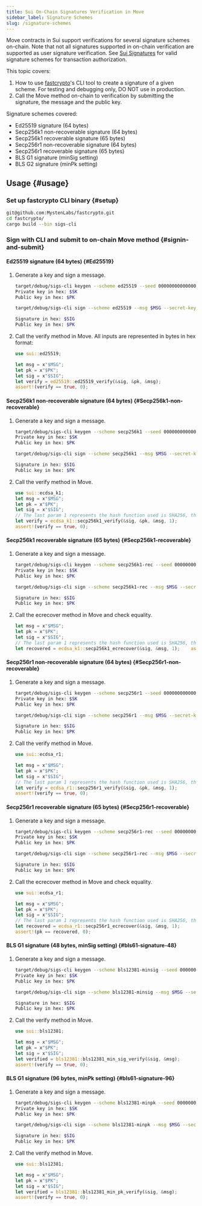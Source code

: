 ```yaml
---
title: Sui On-Chain Signatures Verification in Move
sidebar_label: Signature Schemes
slug: /signature-schemes
---
```


Move contracts in Sui support verifications for several signature schemes on-chain. Note that not all signatures supported in on-chain verification are supported as user signature verification. See [Sui Signatures](./signatures.mdx#user-signature) for valid signature schemes for transaction authorization.

This topic covers:

1.  How to use [fastcrypto](https://github.com/MystenLabs/fastcrypto)'s CLI tool to create a signature of a given scheme. For testing and debugging only, DO NOT use in production.
1.  Call the Move method on-chain to verification by submitting the signature, the message and the public key.

Signature schemes covered:

- Ed25519 signature (64 bytes)
- Secp256k1 non-recoverable signature (64 bytes)
- Secp256k1 recoverable signature (65 bytes)
- Secp256r1 non-recoverable signature (64 bytes)
- Secp256r1 recoverable signature (65 bytes)
- BLS G1 signature (minSig setting)
- BLS G2 signature (minPk setting)

## Usage {#usage}

### Set up fastcrypto CLI binary {#setup}

```bash
git@github.com:MystenLabs/fastcrypto.git
cd fastcrypto/
cargo build --bin sigs-cli
```

### Sign with CLI and submit to on-chain Move method {#signin-and-submit}

#### Ed25519 signature (64 bytes) {#Ed25519}

1. Generate a key and sign a message.
    ```bash
    target/debug/sigs-cli keygen --scheme ed25519 --seed 0000000000000000000000000000000000000000000000000000000000000000
    Private key in hex: $SK
    Public key in hex: $PK

    target/debug/sigs-cli sign --scheme ed25519 --msg $MSG --secret-key  $SK

    Signature in hex: $SIG
    Public key in hex: $PK
    ```
    
1. Call the verify method in Move. All inputs are represented in bytes in hex format:
    ```rust
    use sui::ed25519;

    let msg = x"$MSG";
    let pk = x"$PK";
    let sig = x"$SIG";
    let verify = ed25519::ed25519_verify(&sig, &pk, &msg);
    assert!(verify == true, 0);
    ```

#### Secp256k1 non-recoverable signature (64 bytes) {#Secp256k1-non-recoverable}

1. Generate a key and sign a message.

    ```bash
    target/debug/sigs-cli keygen --scheme secp256k1 --seed 0000000000000000000000000000000000000000000000000000000000000000
    Private key in hex: $SK
    Public key in hex: $PK

    target/debug/sigs-cli sign --scheme secp256k1 --msg $MSG --secret-key $SK

    Signature in hex: $SIG
    Public key in hex: $PK
    ```

1. Call the verify method in Move.

    ```rust
    use sui::ecdsa_k1;
    let msg = x"$MSG";
    let pk = x"$PK";
    let sig = x"$SIG";
    // The last param 1 represents the hash function used is SHA256, the default hash function used when signing in CLI.    assert!(verify == true, 0);
    let verify = ecdsa_k1::secp256k1_verify(&sig, &pk, &msg, 1);
    assert!(verify == true, 0);
    ```

#### Secp256k1 recoverable signature (65 bytes) {#Secp256k1-recoverable}

1. Generate a key and sign a message.

    ```bash
    target/debug/sigs-cli keygen --scheme secp256k1-rec --seed 0000000000000000000000000000000000000000000000000000000000000000
    Private key in hex: $SK
    Public key in hex: $PK

    target/debug/sigs-cli sign --scheme secp256k1-rec --msg $MSG --secret-key $SK

    Signature in hex: $SIG
    Public key in hex: $PK
    ```

1. Call the ecrecover method in Move and check equality.

    ```rust
    let msg = x"$MSG";
    let pk = x"$PK";
    let sig = x"$SIG";
    // The last param 1 represents the hash function used is SHA256, the default hash function used when signing in CLI.
    let recovered = ecdsa_k1::secp256k1_ecrecover(&sig, &msg, 1);    assert!(pk == recovered, 0);
    ```

#### Secp256r1 non-recoverable signature (64 bytes) {#Secp256r1-non-recoverable}

1. Generate a key and sign a message.

    ```bash
    target/debug/sigs-cli keygen --scheme secp256r1 --seed 0000000000000000000000000000000000000000000000000000000000000000
    Private key in hex: $SK
    Public key in hex: $PK

    target/debug/sigs-cli sign --scheme secp256r1 --msg $MSG --secret-key $SK

    Signature in hex: $SIG
    Public key in hex: $PK
    ```

1. Call the verify method in Move.

    ```rust
    use sui::ecdsa_r1;

    let msg = x"$MSG";
    let pk = x"$PK";
    let sig = x"$SIG";
    // The last param 1 represents the hash function used is SHA256, the default hash function used when signing in CLI.
    let verify = ecdsa_r1::secp256r1_verify(&sig, &pk, &msg, 1);
    assert!(verify == true, 0);
    ```

#### Secp256r1 recoverable signature (65 bytes) {#Secp256r1-recoverable}

1. Generate a key and sign a message.

    ```bash
    target/debug/sigs-cli keygen --scheme secp256r1-rec --seed 0000000000000000000000000000000000000000000000000000000000000000
    Private key in hex: $SK
    Public key in hex: $PK

    target/debug/sigs-cli sign --scheme secp256r1-rec --msg $MSG --secret-key $SK

    Signature in hex: $SIG
    Public key in hex: $PK
    ```

1. Call the ecrecover method in Move and check equality.

    ```rust
    use sui::ecdsa_r1;

    let msg = x"$MSG";
    let pk = x"$PK";
    let sig = x"$SIG";
    // The last param 1 represents the hash function used is SHA256, the default hash function used when signing in CLI.
    let recovered = ecdsa_r1::secp256r1_ecrecover(&sig, &msg, 1);
    assert!(pk == recovered, 0);
    ```

#### BLS G1 signature (48 bytes, minSig setting) {#bls61-signature-48}

1. Generate a key and sign a message.

    ```bash
    target/debug/sigs-cli keygen --scheme bls12381-minsig --seed 0000000000000000000000000000000000000000000000000000000000000000
    Private key in hex: $SK
    Public key in hex: $PK

    target/debug/sigs-cli sign --scheme bls12381-minsig --msg $MSG --secret-key $SK

    Signature in hex: $SIG
    Public key in hex: $PK
    ```

1. Call the verify method in Move.

    ```rust
    use sui::bls12381;

    let msg = x"$MSG";
    let pk = x"$PK";
    let sig = x"$SIG";
    let verified = bls12381::bls12381_min_sig_verify(&sig, &msg);
    assert!(verify == true, 0);
    ```

#### BLS G1 signature (96 bytes, minPk setting) {#bls61-signature-96}

1. Generate a key and sign a message.

    ```bash
    target/debug/sigs-cli keygen --scheme bls12381-minpk --seed 0000000000000000000000000000000000000000000000000000000000000000
    Private key in hex: $SK
    Public key in hex: $PK

    target/debug/sigs-cli sign --scheme bls12381-minpk --msg $MSG --secret-key $SK

    Signature in hex: $SIG
    Public key in hex: $PK
    ```

1. Call the verify method in Move.

    ```rust
    use sui::bls12381;

    let msg = x"$MSG";
    let pk = x"$PK";
    let sig = x"$SIG";
    let verified = bls12381::bls12381_min_pk_verify(&sig, &msg);
    assert!(verify == true, 0);
    ```
